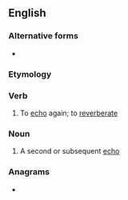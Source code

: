 {{also|re-echo}}
==English==

===Alternative forms===
* {{l|en|reëcho}}

===Etymology===
{{prefix|en|re|echo}}

===Verb===
{{en-verb}}

# To [[echo]] again; to [[reverberate]]

===Noun===
{{en-noun|s|reechoes}}

# A second or subsequent [[echo]]

===Anagrams===
* {{anagrams|en|choree|cohere|echoer}}